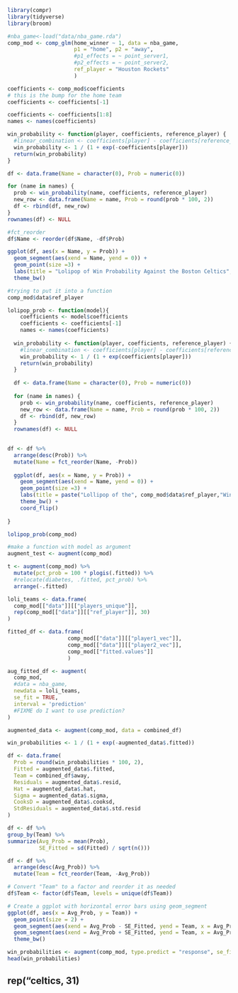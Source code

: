 
```r
library(compr)
library(tidyverse)
library(broom)
```

```r
#nba_game<-load("data/nba_game.rda")
comp_mod <- comp_glm(home_winner ~ 1, data = nba_game,
                     p1 = "home", p2 = "away",
                     #p1_effects = ~ point_server1,
                     #p2_effects = ~ point_server2,
                     ref_player = "Houston Rockets"
                     )

```

```r
coefficients <- comp_mod$coefficients
# this is the bump for the home team
coefficients <- coefficients[-1]

coefficients <- coefficients[1:8]
names <- names(coefficients)

win_probability <- function(player, coefficients, reference_player) {
  #linear_combination <- coefficients[player] - coefficients[reference_player]
  win_probability <- 1 / (1 + exp(-coefficients[player]))
  return(win_probability)
}

df <- data.frame(Name = character(0), Prob = numeric(0))

for (name in names) {
  prob <- win_probability(name, coefficients, reference_player)
  new_row <- data.frame(Name = name, Prob = round(prob * 100, 2))
  df <- rbind(df, new_row)
}
rownames(df) <- NULL

#fct_reorder
df$Name <- reorder(df$Name, -df$Prob)

ggplot(df, aes(x = Name, y = Prob)) +
  geom_segment(aes(xend = Name, yend = 0)) +
  geom_point(size =3) +
  labs(title = "Lolipop of Win Probability Against the Boston Celtics", x = "Team Name", y = "Win Probability (%)") +
  theme_bw()
```


```r
#trying to put it into a function
comp_mod$data$ref_player

lolipop_prob <- function(model){
    coefficients <- model$coefficients
    coefficients <- coefficients[-1]
    names <- names(coefficients)
  
  win_probability <- function(player, coefficients, reference_player) {
    #linear_combination <- coefficients[player] - coefficients[reference_player]
    win_probability <- 1 / (1 + exp(coefficients[player]))
    return(win_probability)
  }
  
  df <- data.frame(Name = character(0), Prob = numeric(0))
  
  for (name in names) {
    prob <- win_probability(name, coefficients, reference_player)
    new_row <- data.frame(Name = name, Prob = round(prob * 100, 2))
    df <- rbind(df, new_row)
  }
  rownames(df) <- NULL
  

df <- df %>%
  arrange(desc(Prob)) %>%
  mutate(Name = fct_reorder(Name, -Prob))
  
  ggplot(df, aes(x = Name, y = Prob)) +
    geom_segment(aes(xend = Name, yend = 0)) +
    geom_point(size =3) +
    labs(title = paste("Lollipop of the", comp_mod$data$ref_player,"Win Probability"), x = "Name", y = "Win Probability (%)") +
    theme_bw() +
    coord_flip()
    
}
```


```r
lolipop_prob(comp_mod)

#make a function with model as argument 
augment_test <- augment(comp_mod)

t <- augment(comp_mod) %>% 
  mutate(pct_prob = 100 * plogis(.fitted)) %>% 
  #relocate(diabetes, .fitted, pct_prob) %>% 
  arrange(-.fitted)
```





















```r
loli_teams <- data.frame(
  comp_mod[["data"]][["players_unique"]],
  rep(comp_mod[["data"]][["ref_player"]], 30)
)

fitted_df <- data.frame(
                   comp_mod[["data"]][["player1_vec"]],
                   comp_mod[["data"]][["player2_vec"]],
                   comp_mod[["fitted.values"]]
                   )

aug_fitted_df <- augment(
  comp_mod,
  #data = nba_game,
  newdata = loli_teams,
  se_fit = TRUE,
  interval = 'prediction'
  #FIXME do I want to use prediction?
)
```



```r
augmented_data <- augment(comp_mod, data = combined_df)

win_probabilities <- 1 / (1 + exp(-augmented_data$.fitted))

df <- data.frame(
  Prob = round(win_probabilities * 100, 2),
  Fitted = augmented_data$.fitted,
  Team = combined_df$away,
  Residuals = augmented_data$.resid,  
  Hat = augmented_data$.hat,  
  Sigma = augmented_data$.sigma,  
  CooksD = augmented_data$.cooksd,  
  StdResiduals = augmented_data$.std.resid  
)

df <- df %>%
group_by(Team) %>%
summarize(Avg_Prob = mean(Prob),
          SE_Fitted = sd(Fitted) / sqrt(n()))

df <- df %>%
  arrange(desc(Avg_Prob)) %>%
  mutate(Team = fct_reorder(Team, -Avg_Prob))

# Convert "Team" to a factor and reorder it as needed
df$Team <- factor(df$Team, levels = unique(df$Team))

# Create a ggplot with horizontal error bars using geom_segment
ggplot(df, aes(x = Avg_Prob, y = Team)) +
  geom_point(size = 2) +
  geom_segment(aes(xend = Avg_Prob - SE_Fitted, yend = Team, x = Avg_Prob)) +
  geom_segment(aes(xend = Avg_Prob + SE_Fitted, yend = Team, x = Avg_Prob)) +
  theme_bw()

win_probabilities <- augment(comp_mod, type.predict = "response", se_fit = TRUE)
head(win_probabilities)

```


## rep("celtics, 31)




